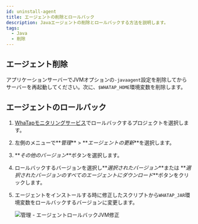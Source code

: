 ```yaml
---
id: uninstall-agent
title: エージェントの削除とロールバック
description: Javaエージェントの削除とロールバックする方法を説明します。
tags:
  - Java
  - 削除
---
```


## エージェント削除

アプリケーションサーバーでJVMオプションの`-javaagent`設定を削除してからサーバーを再起動してください。次に、`$WHATAP_HOME`環境変数を削除します。

## エージェントのロールバック

1.  [WhaTapモニタリングサービス](https://service.whatap.io)でロールバックするプロジェクトを選択します。

2.  左側のメニューで**_管理_** > **_エージェントの更新_**を選択します。

3.  **_その他のバージョン_**ボタンを選択します。

    <ImgLang img='agent_rollback_1.png' desc='管理 - エージェントのロールバック' />

4.  ロールバックするバージョンを選択し**_選択されたバージョン_**または **_選択されたバージョンのすべてのエージェントにダウンロード_**ボタンをクリックします。

    <ImgLang img='agent_rollback_2.png' desc='管理 - エージェントのロールバック' />

5.  エージェントをインストールする時に修正したスクリプトから`WHATAP_JAR`環境変数をロールバックするバージョンに変更します。

    ![管理 - エージェントロールバックJVM修正](/img/agent_rollback_3.png)
